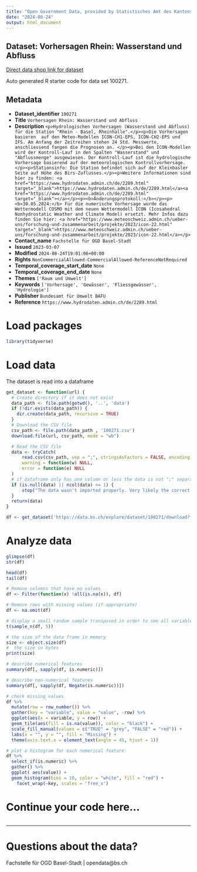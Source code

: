 ```yaml
---
title: "Open Government Data, provided by Statistisches Amt des Kantons Basel-Stadt - Fachstelle OGD"
date: "2024-08-24"
output: html_document
---
```


## Dataset: Vorhersagen Rhein: Wasserstand und Abfluss

[Direct data shop link for dataset](https://data.bs.ch/explore/dataset/100271)

Auto generated R starter code for data set 100271.

## Metadata

- **Dataset_identifier** `100271`
- **Title** `Vorhersagen Rhein: Wasserstand und Abfluss`
- **Description** `<p>Hydrologischen Vorhersagen (Wasserstand und Abfluss) für die Station "Rhein - Basel, Rheinhalle".</p><p>Die Vorhersagen basieren  auf den Meteo-Modellen ICON-CH1-EPS, ICON-CH2-EPS und IFS. Am Anfang der Zeitreihen stehen 24 Std. Messwerte, anschliessend fangen die Prognosen an. </p><p>Bei den ICON-Modellen wird der Kontroll-Lauf in den Spalten "Wasserstand" und "Abflussmenge" ausgewiesen. Der Kontroll-Lauf ist die hydrologische Vorhersage basierend auf der meteorologischen Kontrollvorhersage.</p><p>Stationsinfo: Die Station befindet sich auf der Kleinbasler Seite auf Höhe des Birs-Zuflusses.</p><p>Weitere Informationen sind hier zu finden: <a href="https://www.hydrodaten.admin.ch/de/2289.html" target="_blank">https://www.hydrodaten.admin.ch/de/2289.html</a><a href="https://www.hydrodaten.admin.ch/de/2289.html" target="_blank"></a></p><p><b>Änderungsprotokoll:</b></p><p><b>30.05.2024:</b> Für die numerische Vorhersage wurde das Wettermodell COSMO mit dem neuen Wettermodell ICON (Icosahedral Nonhydrostatic Weather and Climate Model) ersetzt. Mehr Infos dazu finden Sie hier: <a href="https://www.meteoschweiz.admin.ch/ueber-uns/forschung-und-zusammenarbeit/projekte/2023/icon-22.html" target="_blank">https://www.meteoschweiz.admin.ch/ueber-uns/forschung-und-zusammenarbeit/projekte/2023/icon-22.html</a></p>`
- **Contact_name** `Fachstelle für OGD Basel-Stadt`
- **Issued** `2023-03-07`
- **Modified** `2024-08-24T19:01:06+00:00`
- **Rights** `NonCommercialAllowed-CommercialAllowed-ReferenceNotRequired`
- **Temporal_coverage_start_date** `None`
- **Temporal_coverage_end_date** `None`
- **Themes** `['Raum und Umwelt']`
- **Keywords** `['Vorhersage', 'Gewässer', 'Fliessgewässer', 'Hydrologie']`
- **Publisher** `Bundesamt für Umwelt BAFU`
- **Reference** `https://www.hydrodaten.admin.ch/de/2289.html`


# Load packages

```r

library(tidyverse)
```

# Load data

The dataset is read into a dataframe

```r
get_dataset <- function(url) {
  # Create directory if it does not exist
  data_path <- file.path(getwd(), '..', 'data')
  if (!dir.exists(data_path)) {
    dir.create(data_path, recursive = TRUE)
  }
  # Download the CSV file
  csv_path <- file.path(data_path , '100271.csv')
  download.file(url, csv_path, mode = "wb")

  # Read the CSV file
  data <- tryCatch(
      read.csv(csv_path, sep = ";", stringsAsFactors = FALSE, encoding = "UTF-8"),
      warning = function(w) NULL,
      error = function(e) NULL
  )
  # if dataframe only has one column or less the data is not ";" separated
  if (is.null(data) || ncol(data) <= 1) {
      stop("The data wasn't imported properly. Very likely the correct separator couldn't be found.\nPlease check the dataset manually and adjust the code.")
  }
  return(data)
}
```

```r

df <- get_dataset('https://data.bs.ch/explore/dataset/100271/download?format=csv&timezone=Europe%2FZurich')

```

# Analyze data

```r

glimpse(df)
str(df)

head(df)
tail(df)

```

```r
# Remove columns that have no values
df <- Filter(function(x) !all(is.na(x)), df)

# Remove rows with missing values (if appropriate)
df <- na.omit(df)
```

```r
# display a small random sample transposed in order to see all variables
t(sample_n(df, 5))
```

```r
# the size of the data frame in memory
size <- object.size(df)
#  the size in bytes
print(size)
```

```r
# describe numerical features
summary(df[, sapply(df, is.numeric)])
```

```r
# describe non-numerical features
summary(df[, sapply(df, Negate(is.numeric))])
```

```r
# check missing values
df %>%
  mutate(row = row_number()) %>%
  gather(key = "variable", value = "value", -row) %>%
  ggplot(aes(x = variable, y = row)) +
  geom_tile(aes(fill = is.na(value)), color = "black") +
  scale_fill_manual(values = c("TRUE" = "grey", "FALSE" = "red")) +
  labs(x = "", y = "", fill = "Missing") +
  theme(axis.text.x = element_text(angle = 45, hjust = 1))
```

```r
# plot a histogram for each numerical feature
df %>%
  select_if(is.numeric) %>%
  gather() %>%
  ggplot( aes(value)) +
  geom_histogram(bins = 10, color = "white", fill = "red") +
    facet_wrap(~key, scales = 'free_x')
```

# Continue your code here...

```r

```
------------------------------------------------------------------------

# Questions about the data?

Fachstelle für OGD Basel-Stadt | opendata@bs.ch
